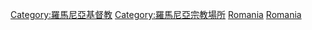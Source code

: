 [[Category:羅馬尼亞基督教|Category:羅馬尼亞基督教]]
[[Category:羅馬尼亞宗教場所|Category:羅馬尼亞宗教場所]]
[[Category:歐洲教堂|Romania]]
[[Category:各国教堂|Romania]]
